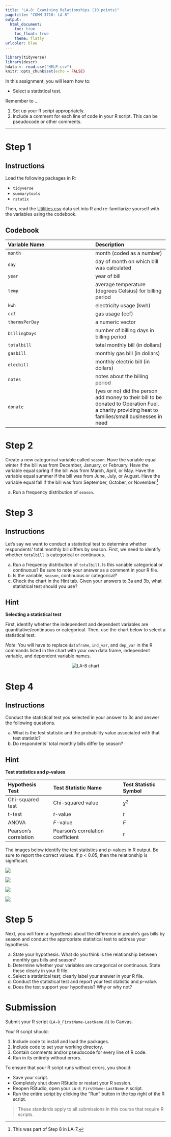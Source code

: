```yaml
---
title: "LA-8: Examining Relationships (10 points)"
pagetitle: "COMM 3710: LA-8"
output:
  html_document:
    toc: true
    toc_float: true
    theme: flatly
urlcolor: blue
---
```


```r
library(tidyverse)
library(descr)
hdata <- read.csv("HELP.csv")
knitr::opts_chunk$set(echo = FALSE)
```

In this assignment, you will learn how to:

- Select a statistical test.

Remember to ...

1) Set up your R script appropriately.
2) Include a comment for each line of code in your R script. This can be pseudocode or other comments.

---

# Step 1 {.tabset .tabset-fade}
##  Instructions
Load the following packages in R:

- `tidyverse`
- `summarytools`
- `rstatix`

Then, read the [Utilities.csv](https://utah.instructure.com/files/117853079/download?download_frd=1) data set into R and re-familiarize yourself with the variables using the codebook.

## Codebook

| Variable Name | Description |
| :------------ | :---------- |
| `month` | month (coded as a number) |
| `day` | day of month on which bill was calculated |
| `year` | year of bill |
| `temp` | average temperature (degrees Celsius) for billing period |
| `kwh` | electricity usage (kwh) |
| `ccf` | gas usage (ccf) |
| `thermsPerDay` | a numeric vector |
| `billingDays` | number of billing days in billing period |
| `totalbill` | total monthly bill (in dollars) |
| `gasbill` | monthly gas bill (in dollars) |
| `elecbill` | monthly electric bill (in dollars) |
| `notes` | notes about the billing period |
| `donate` | (yes or no) did the person add money to their bill to be donated to Operation Fuel, a charity providing heat to families/small businesses in need |


# Step 2
Create a new categorical variable called `season`. Have the variable equal winter if the bill was from December, January, or February. Have the variable equal spring if the bill was from March, April, or May. Have the variable equal summer if the bill was from June, July, or August. Have the variable equal fall if the bill was from September, October, or November.^[This was part of Step 8 in LA-7.]

a) Run a frequency distribution of `season`.


# Step 3 {.tabset .tabset-fade}
## Instructions
Let's say we want to conduct a statistical test to determine whether respondents' total monthly bill differs by season. First, we need to identify whether `totalbill` is categorical or continuous.

a) Run a frequency distribution of `totalbill`. Is this variable categorical or continuous? Be sure to note your answer as a comment in your R file.
b) Is the variable, `season`, continuous or categorical?
c) Check the chart in the Hint tab. Given your answers to 3a and 3b, what statistical test should you use?


## Hint
**Selecting a statistical test**

First, identify whether the independent and dependent variables are quantitative/continuous or categorical. Then, use the chart below to select a statistical test.

*Note*: You will have to replace `dataframe`, `ind_var`, and `dep_var` in the R commands listed in the chart with your own data frame, independent variable, and dependent variable names.

<center>
<img src="https://github.com/sarakyeo/sarakyeo.github.io/raw/master/COMM-3710/LA/LA-8_chart.png" alt="LA-8 chart"/>
</center>


# Step 4 {.tabset .tabset-fade}
## Instructions
Conduct the statistical test you selected in your answer to 3c and answer the following questions.

a) What is the test statistic and the probability value associated with that test statistic?
b) Do respondents' total monthly bills differ by season?

## Hint
**Test statistics and *p*-values**

| Hypothesis Test       |   Test Statistic Name             | Test Statistic Symbol |
|:----------------------|:----------------------------------|:----------------------|
| Chi-squared test      | Chi-squared value                 | $\chi^2$              |
| t-test                | *t*-value                         | $t$                   |
| ANOVA                 | *F*-value                         | $F$                   |
| Pearson's correlation | Pearson's correlation coefficient | $r$                   |

The images below identify the test statistics and *p*-values in R output. Be sure to report the correct values. If *p* < 0.05, then the relationship is significant.

<img src="https://github.com/sarakyeo/sarakyeo.github.io/raw/master/COMM-3710/LA/LA-8_chisq.png"/>

<img src="https://github.com/sarakyeo/sarakyeo.github.io/raw/master/COMM-3710/LA/LA-8_t-test.png"/>

<img src="https://github.com/sarakyeo/sarakyeo.github.io/raw/master/COMM-3710/LA/LA-8_ANOVA.png"/>

<img src="https://github.com/sarakyeo/sarakyeo.github.io/raw/master/COMM-3710/LA/LA-8_cor.png"/>


# Step 5 {.tabset .tabset-fade}
Next, you will form a hypothesis about the difference in people's gas bills by season and conduct the appropriate statistical test to address your hypothesis.

a) State your hypothesis. What do you think is the relationship between monthly gas bills and season?
b) Determine whether your variables are categorical or continuous. State these clearly in your R file.
c) Select a statistical test; clearly label your answer in your R file.
d) Conduct the statistical test and report your test statistic and *p*-value.
e) Does the test support your hypothesis? Why or why not?


# Submission

Submit your R script (`LA-8_FirstName-LastName.R`) to Canvas.

Your R script should:

1) Include code to install and load the packages.
2) Include code to set your working directory.
3) Contain comments and/or pseudocode for every line of R code.
4) Run in its entirety without errors.

To ensure that your R script runs without errors, you should:

- Save your script.
- Completely shut down RStudio or restart your R session.
- Reopen RStudio, open your `LA-8_FirstName-LastName.R` script.
- Run the entire script by clicking the "Run" button in the top right of the R script.

> These standards apply to all submissions in this course that require R scripts.